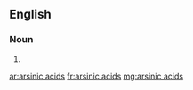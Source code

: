 ==English==

===Noun===
{{head|en|noun plural form}}

# {{plural of|arsinic acid|lang=en}}

[[ar:arsinic acids]]
[[fr:arsinic acids]]
[[mg:arsinic acids]]